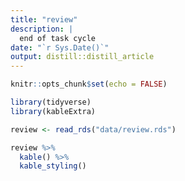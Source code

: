 ```yaml
---
title: "review"
description: |
  end of task cycle
date: "`r Sys.Date()`"
output: distill::distill_article
---
```


```r
knitr::opts_chunk$set(echo = FALSE)
```


```r
library(tidyverse)
library(kableExtra)

review <- read_rds("data/review.rds")

review %>% 
  kable() %>% 
  kable_styling()

```

